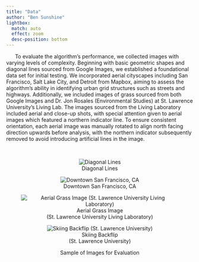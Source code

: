 ```yaml
---
title: "Data"
author: "Ben Sunshine"
lightbox:
  match: auto
  effect: zoom
  desc-position: bottom
---
```


|       To evaluate the algorithm's performance, we collected images with varying levels of complexity. Beginning with basic geometric shapes and diagonal lines sourced from Google Images, we established a foundational data set for initial testing. We incorporated aerial cityscapes including San Francisco, Salt Lake City, and Detroit from Mapbox, aiming to assess the algorithm's ability in identifying urban grid structures such as streets and highways. Additionally, we included images of grass sourced from both Google Images and Dr. Jon Rosales (Environmental Studies) at St. Lawrence University's Living Lab. The images sourced from the Living Laboratory included aerial and close-up shots, with special attention given to aerial images which featured a northern indicator line. To ensure consistent orientation, each aerial image was manually rotated to align north facing direction upwards before analysis, with the northern indicator subsequently removed to avoid introducing artificial lines in the image. 

<br />

<div align="center">

::: {#fig-images layout-ncol=4}

![Diagonal Lines](images/diagnol_lines.jpg){#fig-lines}

![Downtown San Francisco, CA](images/san_francisco_scale_zoom_12.png){#fig-sf}


![Aerial Grass Image<br />(St. Lawrence University Living Laboratory)](images/living_lab_aerial/aerial_grass_living_lab_rotated.jpg){#fig-living_labs}

![Skiing Backflip<br />(St. Lawrence University)](images/TitusFlip.jpg){#fig-grass_internet}


Sample of Images for Evaluation
:::

<div>
